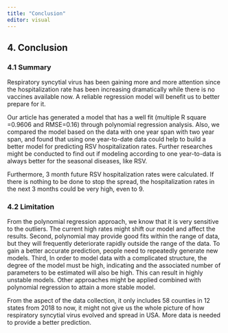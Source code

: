 ```yaml
---
title: "Conclusion"
editor: visual
---
```


## 4. Conclusion

### 4.1 Summary

Respiratory syncytial virus has been gaining more and more attention since the hospitalization rate has been increasing dramatically while there is no vaccines available now. A reliable regression model will benefit us to better prepare for it.

Our article has generated a model that has a well fit (multiple R square =0.9606 and RMSE=0.16) through polynomial regression analysis. Also, we compared the model based on the data with one year span with two year span, and found that using one year-to-date data could help to build a better model for predicting RSV hospitalization rates. Further researches might be conducted to find out if modeling according to one year-to-data is always better for the seasonal diseases, like RSV.

Furthermore, 3 month future RSV hospitalization rates were calculated. If there is nothing to be done to stop the spread, the hospitalization rates in the next 3 months could be very high, even to 9.

### 4.2 Limitation

From the polynomial regression approach, we know that it is very sensitive to the outliers. The current high rates might shift our model and affect the results. Second, polynomial may provide good fits within the range of data, but they will frequently deteriorate rapidly outside the range of the data. To gain a better accurate prediction, people need to repeatedly generate new models. Third, In order to model data with a complicated structure, the degree of the model must be high, indicating and the associated number of parameters to be estimated will also be high. This can result in highly unstable models. Other approaches might be applied combined with polynomial regression to attain a more stable model.

From the aspect of the data collection, it only includes 58 counties in 12 states from 2018 to now, it might not give us the whole picture of how respiratory syncytial virus evolved and spread in USA. More data is needed to provide a better prediction.
